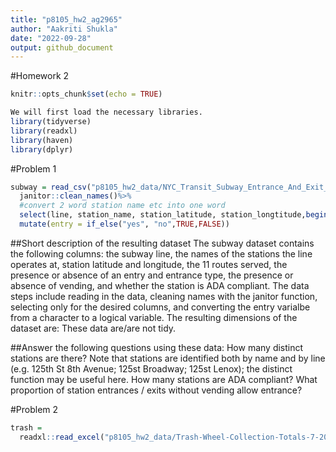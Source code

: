 ```yaml
---
title: "p8105_hw2_ag2965"
author: "Aakriti Shukla"
date: "2022-09-28"
output: github_document
---
```


#Homework 2
```r
knitr::opts_chunk$set(echo = TRUE)

We will first load the necessary libraries.
library(tidyverse)
library(readxl)
library(haven)
library(dplyr)
```

#Problem 1
```r
subway = read_csv("p8105_hw2_data/NYC_Transit_Subway_Entrance_And_Exit_Data.csv")%>%
  janitor::clean_names()%>%
  #convert 2 word station name etc into one word
  select(line, station_name, station_latitude, station_longtitude,begins_with("route"), entrance_type, entry, vending, ADA) %>%
  mutate(entry = if_else("yes", "no",TRUE,FALSE))
```

##Short description of the resulting dataset
The subway dataset contains the following columns: the subway line, the names of the stations the line operates at, station latitude and longitude, the 11 routes served, the presence or absence of an entry and entrance type, the presence or absence of vending,  and whether the station is ADA compliant. The data steps include reading in the data, cleaning names with the janitor function, selecting only for the desired columns, and converting the entry varialbe from a character to a logical variable. 
The resulting dimensions of the dataset are:
These data are/are not tidy.

##Answer the following questions using these data:
How many distinct stations are there? Note that stations are identified both by name and by line (e.g. 125th St 8th Avenue; 125st Broadway; 125st Lenox); the distinct function may be useful here.
How many stations are ADA compliant?
What proportion of station entrances / exits without vending allow entrance?

#Problem 2
```r
trash = 
  readxl::read_excel("p8105_hw2_data/Trash-Wheel-Collection-Totals-7-2020-2.xlsx") %>%
```

